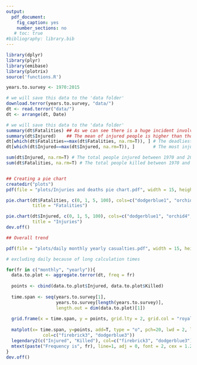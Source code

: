 ```yaml
---
output:
  pdf_document:
    fig_caption: yes
    number_sections: no
   # toc: true
#bibliography: library.bib
---
```


```r
library(dplyr)
library(plyr)
library(emibase)
library(plotrix)
source('functions.R')
```

\vskip 20pt
\centerline{\bf \large VILNIUS UNIVERSITY}
\bigskip
\centerline{\large \textbf{FACULTY OF MATHEMATICS AND INFORMATICS}}
\vskip 120pt
\centerline{\bf \Large \textbf{BACHELOR THESIS}}
\vskip 50pt
\begin{center}
{\bf \LARGE Global terrorism and the economy}

\vspace{4mm}

\end{center}
\vskip 120pt
\centerline{\Large Eligijus Bujokas}
\vskip 120pt
\centerline{\large \textbf{VILNIUS (2016.12.07)}}

\newpage




\tableofcontents

\newpage

```r
years.to.survey <- 1970:2015
```

```r
# we will save this data to the 'data folder'
download.terror(years.to.survey, "data/") 
dt <- read.terror("data/")
dt <- arrange(dt, Date)
```

```r
# we will save this data to the 'data folder'
summary(dt$Fatalities) ## As we can see there is a huge incident involving 1382 deaths
summary(dt$Injured)    ## The mean of injured people is higher than those that were killed. The biggest incident is involving 4000 people
dt[which(dt$Fatalities==max(dt$Fatalities, na.rm=T)), ] # The deadliest attack was the infamous 9/11 attack
dt[which(dt$Injured==max(dt$Injured, na.rm=T)), ]       # The most injuries was caused by the attack in Kenya in 1998

sum(dt$Injured, na.rm=T) # The total people injured between 1970 and 2015 worldwide is 125718
sum(dt$Fatalities, na.rm=T) # The total people killed between 1970 and 2015 worldwide is 97233


## Creating a pie chart
createdir("plots")
pdf(file = "plots/Injuries and deaths pie chart.pdf", width = 15, height = 10)

pie.chart(dt$Fatalities, c(0, 1, 5, 100), cols=c("dodgerblue1", "orchid4", "gray48", "peru"), 
          title = "Fatalities")

pie.chart(dt$Injured, c(0, 1, 5, 100), cols=c("dodgerblue1", "orchid4", "gray48", "peru"), 
          title = "Injuries")
dev.off()

## Overall trend

pdf(file = "plots/daily monthly yearly casualties.pdf", width = 15, height = 10)

# excluding daily because of long calculation times

for(fr in c("monthly", "yearly")){
  data.to.plot <- aggregate.terror(dt, freq = fr)
  
  points <- cbind(data.to.plot$Injured, data.to.plot$Killed)
  
  time.span <- seq(years.to.survey[1],
                   years.to.survey[length(years.to.survey)],
                   length.out = dim(data.to.plot)[1])
  
  grid.frame(x = time.span, y = points, grid.lty = 2, grid.col = "royalblue")
  
  matplot(x= time.span, y=points, add=T, type = "o", pch=20, lwd = 2, lty = 1, cex=1, 
              col=c("firebrick3", "dodgerblue3"))
  legendary2(c("Injured", "Killed"), col=c("firebrick3", "dodgerblue3"))
  mtext(paste("Frequency is", fr), line=1, adj = 0, font = 2, cex = 1.25, col="darkslateblue")
}
dev.off()

```





